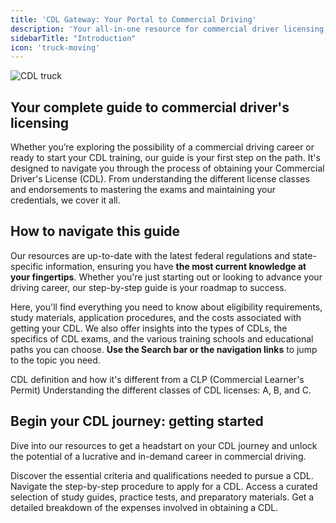 ```yaml
---
title: 'CDL Gateway: Your Portal to Commercial Driving'
description: 'Your all-in-one resource for commercial driver licensing, training, exams, and career guidance. Start your journey in commercial driving here.'
sidebarTitle: "Introduction"
icon: 'truck-moving'
---
```

<Frame>
  <img src="https://driving-tests.org/wp-content/uploads/2023/12/cdl-truck3-optim.jpeg" alt="CDL truck"/>
</Frame>

## Your complete guide to commercial driver's licensing

Whether you’re exploring the possibility of a commercial driving career or ready to start your CDL training, our guide is your first step on the path. It's designed to navigate you through the process of obtaining your Commercial Driver's License (CDL). From understanding the different license classes and endorsements to mastering the exams and maintaining your credentials, we cover it all. 

## How to navigate this guide

Our resources are up-to-date with the latest federal regulations and state-specific information, ensuring you have **the most current knowledge at your fingertips**. Whether you're just starting out or looking to advance your driving career, our step-by-step guide is your roadmap to success.

Here, you'll find everything you need to know about eligibility requirements, study materials, application procedures, and the costs associated with getting your CDL. We also offer insights into the types of CDLs, the specifics of CDL exams, and the various training schools and educational paths you can choose. **Use the Search bar or the navigation links** to jump to the topic you need.

<CardGroup cols={2}>
  <Card
    title="What is a CDL?"
    icon="id-card"
    href="cdl-definition"
  >
    CDL definition and how it's different from a CLP (Commercial Learner's Permit)
  </Card>
  <Card
    title="CDL classification and licensing"
    icon="image"
    href="cdl-types/classification"
  >
    Understanding the different classes of CDL licenses: A, B, and C.
  </Card>
</CardGroup>

## Begin your CDL journey: getting started

Dive into our resources to get a headstart on your CDL journey and unlock the potential of a lucrative and in-demand career in commercial driving.

<CardGroup cols={2}>
  <Card
    title="Requirements and eligibility"
    icon="file-contract"
    href="requirements-eligibility"
  >
    Discover the essential criteria and qualifications needed to pursue a CDL.
  </Card>
  <Card
    title="Application process"
    icon="paste"
    href="application-process"
  >
    Navigate the step-by-step procedure to apply for a CDL.
  </Card>
  <Card
    title="Study materials"
    icon="book-open"
    href="study-materials"
  >
    Access a curated selection of study guides, practice tests, and preparatory materials.
  </Card>
  <Card
    title="Fees and costs"
    icon="file-invoice-dollar"
    href="fees-costs"
  >
    Get a detailed breakdown of the expenses involved in obtaining a CDL.
  </Card>
</CardGroup>
